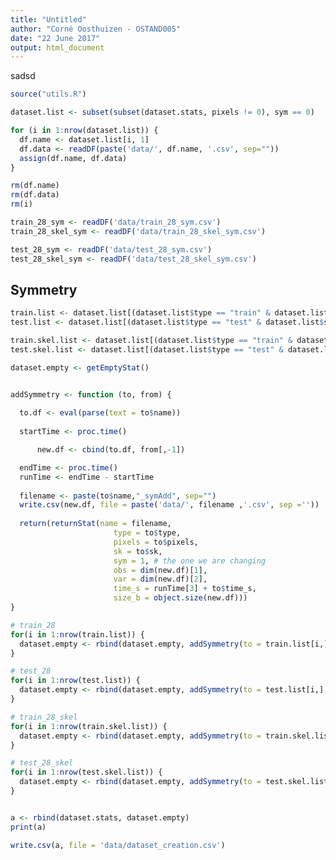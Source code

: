 ```yaml
---
title: "Untitled"
author: "Corné Oosthuizen - OSTAND005"
date: "22 June 2017"
output: html_document
---
```


sadsd

```r
source("utils.R")

dataset.list <- subset(subset(dataset.stats, pixels != 0), sym == 0)

for (i in 1:nrow(dataset.list)) {
  df.name <- dataset.list[i, 1]
  df.data <- readDF(paste('data/', df.name, '.csv', sep=""))
  assign(df.name, df.data) 
}

rm(df.name)
rm(df.data)
rm(i)

train_28_sym <- readDF('data/train_28_sym.csv')
train_28_skel_sym <- readDF('data/train_28_skel_sym.csv')

test_28_sym <- readDF('data/test_28_sym.csv')
test_28_skel_sym <- readDF('data/test_28_skel_sym.csv')

```

## Symmetry

```r
train.list <- dataset.list[(dataset.list$type == "train" & dataset.list$sk == 0),]
test.list <- dataset.list[(dataset.list$type == "test" & dataset.list$sk == 0),]

train.skel.list <- dataset.list[(dataset.list$type == "train" & dataset.list$sk == 1),]
test.skel.list <- dataset.list[(dataset.list$type == "test" & dataset.list$sk == 1),]

dataset.empty <- getEmptyStat()


addSymmetry <- function (to, from) {
  
  to.df <- eval(parse(text = to$name))
  
  startTime <- proc.time()

      new.df <- cbind(to.df, from[,-1])

  endTime <- proc.time()
  runTime <- endTime - startTime
  
  filename <- paste(to$name,"_symAdd", sep="")
  write.csv(new.df, file = paste('data/', filename ,'.csv', sep =''))
  
  return(returnStat(name = filename, 
                       type = to$type, 
                       pixels = to$pixels, 
                       sk = to$sk,
                       sym = 1, # the one we are changing
                       obs = dim(new.df)[1], 
                       var = dim(new.df)[2], 
                       time_s = runTime[3] + to$time_s, 
                       size_b = object.size(new.df)))
}

# train_28
for(i in 1:nrow(train.list)) {
  dataset.empty <- rbind(dataset.empty, addSymmetry(to = train.list[i,], from = train_28_sym))
}

# test_28
for(i in 1:nrow(test.list)) {
  dataset.empty <- rbind(dataset.empty, addSymmetry(to = test.list[i,], from = test_28_sym))
}

# train_28_skel
for(i in 1:nrow(train.skel.list)) {
  dataset.empty <- rbind(dataset.empty, addSymmetry(to = train.skel.list[i,], from = train_28_skel_sym))
}

# test_28_skel
for(i in 1:nrow(test.skel.list)) {
  dataset.empty <- rbind(dataset.empty, addSymmetry(to = test.skel.list[i,], from = test_28_skel_sym))
}


a <- rbind(dataset.stats, dataset.empty)
print(a)

```

```r
write.csv(a, file = 'data/dataset_creation.csv')
```

